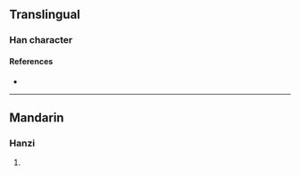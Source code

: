 {{character info/new}}
==Translingual==

===Han character===
{{Han char|rn=86|rad=火|as=07|sn=11|four=92847|canj=FBND,XFBND|ids=⿰火孚}}

====References====
* {{Han ref|kx=0671.120|dkj=19039|dj=1080.090|hdz=32205.060|uh=70F0|ud=28912|bh=D64E|bd=54862}}

----

==Mandarin==

===Hanzi===
{{cmn-hanzi|pin=[[fú]] ([[fu2]])|wg=fu<sup>2</sup>}}

# {{defn|lang=cmn|sort=火07}}